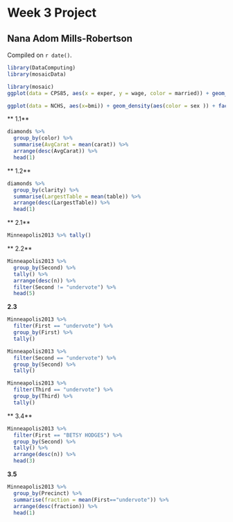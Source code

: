 # Week 3 Project

## Nana Adom Mills-Robertson

<!-- leave this material as is -->
Compiled on `r date()`.

```r
library(DataComputing)
library(mosaicData)
```
<!-- put your content after this line -->

```r
library(mosaic)
ggplot(data = CPS85, aes(x = exper, y = wage, color = married)) + geom_point() + facet_wrap(~ sector) 

```

```r
ggplot(data = NCHS, aes(x=bmi)) + geom_density(aes(color = sex )) + facet_wrap(~ smoker)

```
** 1.1**
```r
diamonds %>%
  group_by(color) %>%
  summarise(AvgCarat = mean(carat)) %>%
  arrange(desc(AvgCarat)) %>%
  head(1)

```
** 1.2**
```r
diamonds %>%
  group_by(clarity) %>%
  summarise(LargestTable = mean(table)) %>%
  arrange(desc(LargestTable)) %>%
  head(1)

```
** 2.1**
```r
Minneapolis2013 %>% tally()

```
** 2.2**
```r
Minneapolis2013 %>%
  group_by(Second) %>%
  tally() %>%
  arrange(desc(n)) %>%
  filter(Second != "undervote") %>%
  head(5)

```
**2.3**
```r
Minneapolis2013 %>%
  filter(First == "undervote") %>%
  group_by(First) %>%
  tally()

```

```r
Minneapolis2013 %>%
  filter(Second == "undervote") %>%
  group_by(Second) %>%
  tally()

```

```r
Minneapolis2013 %>%
  filter(Third == "undervote") %>%
  group_by(Third) %>%
  tally()

```
** 3.4**
```r
Minneapolis2013 %>%
  filter(First == "BETSY HODGES") %>%
  group_by(Second) %>%
  tally() %>%
  arrange(desc(n)) %>%
  head(3)

```
**3.5**
```r
Minneapolis2013 %>%
  group_by(Precinct) %>%
  summarise(fraction = mean(First=="undervote")) %>%
  arrange(desc(fraction)) %>%
  head(1)


```

